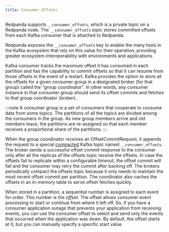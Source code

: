 ```yaml
---
title: Consumer Offsets
---
```


<head>
    <meta name="title" content="Consumer Offsets | Redpanda Docs"/>
    <meta name="description" content="Introduction to consumer offsets."/>
    <link rel="canonical" href="https://docs.redpanda.com/docs/develop/consume-data/consumer-offsets/" />
</head>

Redpanda supports `__consumer_offsets`, which is a private topic on a Redpanda node. The `__consumer_offsets` topic stores committed offsets from each Kafka consumer that is attached to Redpanda. 

Redpanda exposes the `__consumer_offsets` key to enable the many tools in the Kafka ecosystem that rely on this value for their operation, providing greater ecosystem interoperability with environments and applications.

Kafka consumer tracks the maximum offset it has consumed in each partition and has the capability to commit offsets so that it can resume from those offsets in the event of a restart. Kafka provides the option to store all the offsets for a given consumer group in a designated broker (for that group) called the "group coordinator". In other words, any consumer instance in that consumer group should send its offset commits and fetches to that group coordinator (broker).

:::note
A consumer group is a set of consumers that cooperate to consume data from some topics. The partitions of all the topics are divided among the consumers in the group. As new group members arrive and old members leave, the partitions are re-assigned so that each member receives a proportional share of the partitions.
:::

When the group coordinator receives an OffsetCommitRequest, it appends the request to a special [compacted](https://kafka.apache.org/documentation/#compaction) Kafka topic named `__consumer_offsets`. 
The broker sends a successful offset commit response to the consumer only after all the replicas of the offsets topic receive the offsets. 
In case the offsets fail to replicate within a configurable timeout, the offset commit will fail and the consumer may retry the commit after backing off. 
The brokers periodically compact the offsets topic because it only needs to maintain the most recent offset commit per partition. 
The coordinator also caches the offsets in an in-memory table to serve offset fetches quickly.

When stored in a partition, a sequential number is assigned to each event for order. This number is the _offset_. The offset allows consumer event processing to start or continue from where it left off. So, if you have a consumer application outage that prevents your application from receiving events, you can use the consumer offset to select and send only the events that occurred when the application was down. By default, the offset starts at 0, but you can manually specify a specific start value.